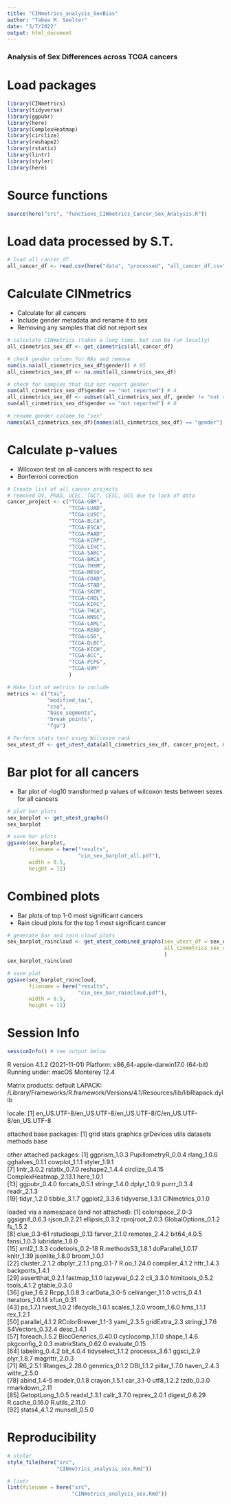 ```yaml
---
title: "CINmetrics_analysis_SexBias"
author: "Tabea M. Soelter"
date: "3/7/2022"
output: html_document
---
```

### Analysis of Sex Differences across TCGA cancers

# Load packages
```r
library(CINmetrics)
library(tidyverse)
library(ggpubr)
library(here)
library(ComplexHeatmap)
library(circlize)
library(reshape2)
library(rstatix)
library(lintr)
library(styler)
library(here)
```

# Source functions
```r
source(here("src", "functions_CINmetrics_Cancer_Sex_Analysis.R"))
```

# Load data processed by S.T.
```r
# load all_cancer_df
all_cancer_df <- read.csv(here("data", "processed", "all_cancer_df.csv"))
```

# Calculate CINmetrics
* Calculate for all cancers 
* Include gender metadata and rename it to sex
* Removing any samples that did not report sex
```r
# calculate CINmetrics (takes a long time, but can be run locally)
all_cinmetrics_sex_df <- get_cinmetrics(all_cancer_df)

# check gender column for NAs and remove
sum(is.na(all_cinmetrics_sex_df$gender)) # 95
all_cinmetrics_sex_df <- na.omit(all_cinmetrics_sex_df)

# check for samples that did not report gender
sum(all_cinmetrics_sex_df$gender == "not reported") # 4
all_cinmetrics_sex_df <- subset(all_cinmetrics_sex_df, gender != "not reported")
sum(all_cinmetrics_sex_df$gender == "not reported") # 0

# rename gender column to "sex"
names(all_cinmetrics_sex_df)[names(all_cinmetrics_sex_df) == "gender"] <- "sex"
```

# Calculate p-values
* Wilcoxon test on all cancers with respect to sex
* Bonferroni correction
```r
# Create list of all cancer projects
# removed OV, PRAD, UCEC, TGCT, CESC, UCS due to lack of data
cancer_project <- c("TCGA-GBM",
                    "TCGA-LUAD",
                    "TCGA-LUSC",
                    "TCGA-BLCA",
                    "TCGA-ESCA",
                    "TCGA-PAAD",
                    "TCGA-KIRP",
                    "TCGA-LIHC",
                    "TCGA-SARC",
                    "TCGA-BRCA",
                    "TCGA-THYM",
                    "TCGA-MESO",
                    "TCGA-COAD",
                    "TCGA-STAD",
                    "TCGA-SKCM",
                    "TCGA-CHOL",
                    "TCGA-KIRC",
                    "TCGA-THCA",
                    "TCGA-HNSC",
                    "TCGA-LAML",
                    "TCGA-READ",
                    "TCGA-LGG",
                    "TCGA-DLBC",
                    "TCGA-KICH",
                    "TCGA-ACC",
                    "TCGA-PCPG",
                    "TCGA-UVM"
                    )

# Make list of metrics to include
metrics <- c("tai",
             "modified_tai",
             "cna",
             "base_segments",
             "break_points",
             "fga")

# Perform stats test using Wilcoxon rank
sex_utest_df <- get_utest_data(all_cinmetrics_sex_df, cancer_project, metrics)
```

# Bar plot for all cancers
* Bar plot of -log10 transformed p values of wilcoxon tests between sexes for all cancers
```r
# plot bar plots
sex_barplot <- get_utest_graphs()
sex_barplot

# save bar plots
ggsave(sex_barplot,
       filename = here("results",
                       "cin_sex_barplot_all.pdf"),
       width = 8.5,
       height = 11)
```

# Combined plots
* Bar plots of top 1-0 most significant cancers
* Rain cloud plots for the top 1 most significant cancer 
```r
# generate bar and rain cloud plots
sex_barplot_raincloud <- get_utest_combined_graphs(sex_utest_df = sex_utest_df,
                                                   all_cinmetrics_sex_df = all_cinmetrics_sex_df
                                                   )
sex_barplot_raincloud

# save plot
ggsave(sex_barplot_raincloud,
       filename = here("results",
                       "cin_sex_bar_raincloud.pdf"),
       width = 8.5,
       height = 11)
```

# Session Info
```r
sessionInfo() # see output below
```
R version 4.1.2 (2021-11-01)
Platform: x86_64-apple-darwin17.0 (64-bit)
Running under: macOS Monterey 12.4

Matrix products: default
LAPACK: /Library/Frameworks/R.framework/Versions/4.1/Resources/lib/libRlapack.dylib

locale:
[1] en_US.UTF-8/en_US.UTF-8/en_US.UTF-8/C/en_US.UTF-8/en_US.UTF-8

attached base packages:
[1] grid      stats     graphics  grDevices utils     datasets  methods   base     

other attached packages:
 [1] ggprism_1.0.3         PupillometryR_0.0.4   rlang_1.0.6           gghalves_0.1.1        cowplot_1.1.1         styler_1.9.1         
 [7] lintr_3.0.2           rstatix_0.7.0         reshape2_1.4.4        circlize_0.4.15       ComplexHeatmap_2.13.1 here_1.0.1           
[13] ggpubr_0.4.0          forcats_0.5.1         stringr_1.4.0         dplyr_1.0.9           purrr_0.3.4           readr_2.1.3          
[19] tidyr_1.2.0           tibble_3.1.7          ggplot2_3.3.6         tidyverse_1.3.1       CINmetrics_0.1.0     

loaded via a namespace (and not attached):
 [1] colorspace_2.0-3    ggsignif_0.6.3      rjson_0.2.21        ellipsis_0.3.2      rprojroot_2.0.3     GlobalOptions_0.1.2 fs_1.5.2           
 [8] clue_0.3-61         rstudioapi_0.13     farver_2.1.0        remotes_2.4.2       bit64_4.0.5         fansi_1.0.3         lubridate_1.8.0    
[15] xml2_1.3.3          codetools_0.2-18    R.methodsS3_1.8.1   doParallel_1.0.17   knitr_1.39          jsonlite_1.8.0      broom_1.0.1        
[22] cluster_2.1.2       dbplyr_2.1.1        png_0.1-7           R.oo_1.24.0         compiler_4.1.2      httr_1.4.3          backports_1.4.1    
[29] assertthat_0.2.1    fastmap_1.1.0       lazyeval_0.2.2      cli_3.3.0           htmltools_0.5.2     tools_4.1.2         gtable_0.3.0       
[36] glue_1.6.2          Rcpp_1.0.8.3        carData_3.0-5       cellranger_1.1.0    vctrs_0.4.1         iterators_1.0.14    xfun_0.31          
[43] ps_1.7.1            rvest_1.0.2         lifecycle_1.0.1     scales_1.2.0        vroom_1.6.0         hms_1.1.1           rex_1.2.1          
[50] parallel_4.1.2      RColorBrewer_1.1-3  yaml_2.3.5          gridExtra_2.3       stringi_1.7.6       S4Vectors_0.32.4    desc_1.4.1         
[57] foreach_1.5.2       BiocGenerics_0.40.0 cyclocomp_1.1.0     shape_1.4.6         pkgconfig_2.0.3     matrixStats_0.62.0  evaluate_0.15      
[64] labeling_0.4.2      bit_4.0.4           tidyselect_1.1.2    processx_3.6.1      ggsci_2.9           plyr_1.8.7          magrittr_2.0.3     
[71] R6_2.5.1            IRanges_2.28.0      generics_0.1.2      DBI_1.1.2           pillar_1.7.0        haven_2.4.3         withr_2.5.0        
[78] abind_1.4-5         modelr_0.1.8        crayon_1.5.1        car_3.1-0           utf8_1.2.2          tzdb_0.3.0          rmarkdown_2.11     
[85] GetoptLong_1.0.5    readxl_1.3.1        callr_3.7.0         reprex_2.0.1        digest_0.6.29       R.cache_0.16.0      R.utils_2.11.0     
[92] stats4_4.1.2        munsell_0.5.0

# Reproducibility
```r
# styler
style_file(here("src",
                "CINmetrics_analysis_sex.Rmd"))

# lintr
lint(filename = here("src",
                     "CINmetrics_analysis_sex.Rmd"))
```


